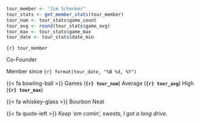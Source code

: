 ::: {.tour-member-card}

::: {.tour-member-photo-container}

::: {.tour-member-photo style="background-image: url(\"images/jschenker.jpg\")"}
:::

:::

::: {.tour-member-name}

```r
tour_member <- "Jim Schenker"
tour_stats <- get_member_stats(tour_member)
tour_num <- tour_stats$game_count
tour_avg <- round(tour_stats$game_avg)
tour_max <- tour_stats$game_max
tour_date <- tour_stats$date_min
```

`{r} tour_member`

:::

::: {.tour-member-title}

Co-Founder

Member since `{r} format(tour_date, "%B %d, %Y")`

:::

::: {.tour-member-stats}

{{< fa bowling-ball >}} Games (**`{r} tour_num`**) Average (**`{r} tour_avg`**) High (**`{r} tour_max`**)

:::

::: {.tour-member-drink}

{{< fa whiskey-glass >}} Bourbon Neat

:::

::: {.tour-member-quote}

{{< fa quote-left >}} *Keep 'em comin', sweets, I got a long drive.*

:::

:::
